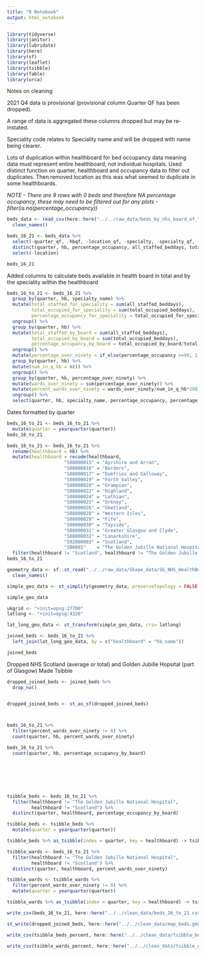 ```yaml
---
title: "R Notebook"
output: html_notebook
---
```

```r
library(tidyverse)
library(janitor)
library(lubridate)
library(here)
library(sf)
library(leaflet)
library(tsibble)
library(fable)
library(urca)
```

Notes on cleaning

2021 Q4 data is provisional (provisional column Quarter QF has been dropped).

A range of data is aggregated these columns dropped but may be re-instated.

Speciality code relates to Speciality name and will be dropped with name being clearer.

Lots of duplication within healthboard for bed occupancy data meaning data must represent entire healthboard, not individual hospitals. Used distinct function on quarter, healthboard and occupancy data to filter out duplicates. Then removed location as this was what seemed to duplicate in some healthboards.

_NOTE - There are 9 rows with 0 beds and therefore NA percentage occupancy, these may need to be filtered out for any plots - filter(is.na(percentage_occupancy))_

```r
beds_data <- read_csv(here::here("../../raw_data/beds_by_nhs_board_of_treatment_and_specialty.csv")) %>% 
  clean_names() 

beds_16_21 <- beds_data %>% 
  select(-quarter_qf, -hbqf, -location_qf, -specialty, -specialty_qf, -specialty_name_qf, -all_staffed_beddays_qf, -total_occupied_beddays_qf, - average_available_staffed_beds_qf, -average_occupied_beds_qf, -percentage_occupancy_qf) %>% 
  distinct(quarter, hb, percentage_occupancy, all_staffed_beddays, total_occupied_beddays, average_occupied_beds, .keep_all = TRUE) %>% 
  select(-location)

beds_16_21
```

Added columns to calculate beds available in health board in total and by the speciality within the healthboard

```r
beds_16_to_21 <- beds_16_21 %>% 
  group_by(quarter, hb, specialty_name) %>% 
  mutate(total_staffed_for_speciality = sum(all_staffed_beddays),
         total_occupied_for_speciality = sum(total_occupied_beddays),
         percentage_occupancy_for_speciality = total_occupied_for_speciality/total_staffed_for_speciality * 100) %>% 
  ungroup() %>% 
  group_by(quarter, hb) %>% 
  mutate(total_staffed_by_board = sum(all_staffed_beddays),
         total_occupied_by_board = sum(total_occupied_beddays),
         percentage_occupancy_by_board = total_occupied_by_board/total_staffed_by_board * 100) %>% 
  ungroup() %>% 
  mutate(percentage_over_ninety = if_else(percentage_occupancy >=90, 1, 0)) %>% 
  group_by(quarter, hb) %>%
  mutate(num_in_q_hb = n()) %>%
  ungroup() %>% 
  group_by(quarter, hb, percentage_over_ninety) %>% 
  mutate(wards_over_ninety = sum(percentage_over_ninety)) %>%
  mutate(percent_wards_over_ninety = wards_over_ninety/num_in_q_hb*100) %>% 
  ungroup() %>% 
  select(quarter, hb, specialty_name, percentage_occupancy, percentage_occupancy_by_board, wards_over_ninety, percent_wards_over_ninety)

```

Dates formatted by quarter

```r
beds_16_to_21 <- beds_16_to_21 %>% 
  mutate(quarter = yearquarter(quarter))
beds_16_to_21

```


```r
beds_16_to_21 <- beds_16_to_21 %>% 
  rename(healthboard = hb) %>% 
  mutate(healthboard = recode(healthboard,
                     "S08000015" = "Ayrshire and Arran",
                     "S08000016" = "Borders",
                     "S08000017" = "Dumfries and Galloway",
                     "S08000019" = "Forth Valley",
                     "S08000020" = "Grampian",
                     "S08000022" = "Highland",
                     "S08000024" = "Lothian",
                     "S08000025" = "Orkney",
                     "S08000026" = "Shetland",
                     "S08000028" = "Western Isles",
                     "S08000029" = "Fife",
                     "S08000030" = "Tayside",
                     "S08000031" = "Greater Glasgow and Clyde",
                     "S08000032" = "Lanarkshire",
                     "S92000003" = "Scotland",
                     "SB0801"    = "The Golden Jubille National Hospital")) %>% 
  filter(healthboard != "Scotland", healthboard != "The Golden Jubille National Hospital")
beds_16_to_21
```

```r
geometry_data <- sf::st_read("../../raw_data/Shape_data/SG_NHS_HealthBoards_2019.shp") %>% 
  clean_names()

simple_geo_data <- st_simplify(geometry_data, preserveTopology = FALSE, dTolerance = 2000)

simple_geo_data

ukgrid <- "+init=epsg:27700"
latlong <- "+init=epsg:4326"

lat_long_geo_data <- st_transform(simple_geo_data, crs= latlong)

joined_beds <- beds_16_to_21 %>% 
  left_join(lat_long_geo_data, by = c("healthboard" = "hb_name"))

joined_beds

```
Dropped NHS Scotland (average or total) and Golden Jubille Hopsital (part of Glasgow)
Made Tsibble
```r
dropped_joined_beds <- joined_beds %>% 
  drop_na()


dropped_joined_beds <- st_as_sf(dropped_joined_beds)



beds_16_to_21 %>% 
  filter(percent_wards_over_ninety != 0) %>% 
  count(quarter, hb, percent_wards_over_ninety)

beds_16_to_21 %>% 
  count(quarter, hb, percentage_occupancy_by_board)







tsibble_beds <- beds_16_to_21 %>% 
  filter(healthboard != "The Golden Jubille National Hospital",
         healthboard != "Scotland") %>% 
  distinct(quarter, healthboard, percentage_occupancy_by_board)

tsibble_beds <- tsibble_beds %>% 
  mutate(quarter = yearquarter(quarter))

tsibble_beds %>% as_tsibble(index = quarter, key = healthboard) -> tsibble_beds_percent

tsibble_wards <- beds_16_to_21 %>% 
  filter(healthboard != "The Golden Jubille National Hospital",
         healthboard != "Scotland") %>% 
  distinct(quarter, healthboard, percent_wards_over_ninety)

tsibble_wards <- tsibble_wards %>% 
  filter(percent_wards_over_ninety != 0) %>% 
  mutate(quarter = yearquarter(quarter))

tsibble_wards %>% as_tsibble(index = quarter, key = healthboard) -> tsibble_wards_percent


```


```r
write_csv(beds_16_to_21, here::here("../../clean_data/beds_16_to_21.csv"))

st_write(dropped_joined_beds, here::here("../../clean_data/map_beds.geojson"), append = TRUE)

write_csv(tsibble_beds_percent, here::here("../../clean_data/tsibble_beds_16_to_21_percent.csv"))

write_csv(tsibble_wards_percent, here::here("../../clean_data/tsibble_wards_16_to_21_percent.csv"))

```